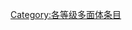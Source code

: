 {{catmore1|[[專題:多面體|專題:多面體]]}}
{{Articles by Quality| topic=多面體|project=多面體|format=TOC}}
{{Wikipedia category}}
{{emptycat}}
[[Category:各等级多面体条目|Category:各等级多面体条目]]